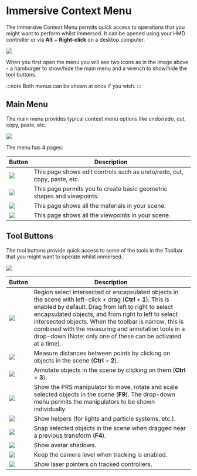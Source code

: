 # Immersive Context Menu

The Immersive Context Menu permits quick access to operations that you might want to perform whilst immersed. It can be opened using your HMD controller or via **Alt** + **Right-click** on a desktop computer.

![](/img/user-manual/chapter22/9.jpg)

When you first open the menu you will see two icons as in the image above - a hamburger to show/hide the main menu and a wrench to show/hide the tool buttons.

:::note
Both menus can be shown at once if you wish.
:::

## Main Menu

The main menu provides typical context menu options like undo/redo, cut, copy, paste, etc.

![](/img/user-manual/chapter22/10.jpg)

The menu has 4 pages:

| Button | Description |
|--------|-------------|
| ![](/img/user-manual/chapter22/11.jpg) | This page shows edit controls such as undo/redo, cut, copy, paste, etc. |
| ![](/img/user-manual/chapter22/12.jpg) | This page permits you to create basic geometric shapes and viewpoints.  |
| ![](/img/user-manual/chapter22/13.jpg) | This page shows all the materials in your scene.                        |
| ![](/img/user-manual/chapter22/14.jpg) | This page shows all the viewpoints in your scene.                       |

## Tool Buttons

The tool buttons provide quick access to some of the tools in the Toolbar that you might want to operate whilst immersed.

![](/img/user-manual/chapter22/15.jpg)

| Button                                                                  | Description                                                                                                                                                                                                                                                                                                                                                                                                   |
|-------------------------------------------------------------------------|---------------------------------------------------------------------------------------------------------------------------------------------------------------------------------------------------------------------------------------------------------------------------------------------------------------------------------------------------------------------------------------------------------------|
| ![](/img/user-manual/chapter22/16.jpg) | Region select intersected or encapsulated objects in the scene with left-click + drag (**Ctrl** + **1**). This is enabled by default. Drag from left to right to select encapsulated objects, and from right to left to select intersected objects. When the toolbar is narrow, this is combined with the measuring and annotation tools in a drop-down (Note: only one of these can be activated at a time). |
| ![](/img/user-manual/chapter22/19.jpg) | Measure distances between points by clicking on objects in the scene (**Ctrl** + **2**).                                                                                                                                                                                                                                                                                                                      |
| ![](/img/user-manual/chapter22/17.jpg) | Annotate objects in the scene by clicking on them (**Ctrl** + **3**).                                                                                                                                                                                                                                                                                                                                         |
| ![](/img/user-manual/chapter22/18.jpg) | Show the PRS manipulator to move, rotate and scale selected objects in the scene (**F9**). The drop-down menu permits the manipulators to be shown individually.                                                                                                                                                                                                                                              |
| ![](/img/user-manual/chapter22/20.jpg) | Show helpers (for lights and particle systems, etc.).                                                                                                                                                                                                                                                                                                                                                         |
| ![](/img/user-manual/chapter22/21.jpg)  | Snap selected objects in the scene when dragged near a previous transform (**F4**).                                                                                                                                                                                                                                                                                                                           |
| ![](/img/user-manual/chapter22/22.jpg) | Show avatar shadows.                                                                                                                                                                                                                                                                                                                                                                                          |
| ![](/img/user-manual/chapter22/23.jpg) | Keep the camera level when tracking is enabled.                                                                                                                                                                                                                                                                                                                                                               |
| ![](/img/user-manual/chapter22/24.jpg) | Show laser pointers on tracked controllers.   
